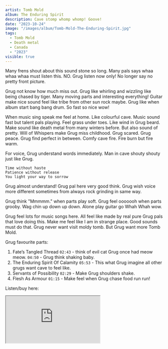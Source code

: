 ```yaml
---
artist: Tomb Mold
album: The Enduring Spirit
description: Cave stomp whomp whomp! Goove!
date: "2023-10-24"
image: "/images/album/Tomb-Mold-The-Enduring-Spirit.jpg"
tags:
  - Tomb Mold
  - Death metal
  - Canada
  - "2023"
visible: true
---
```


Many frens shout about this sound stone so long. Many pals says whaa whaa whaa must listen this. NO. Grug listen now only! No longer say no pretty front picture.

Grug not know how much miss out. Grug like whirling and wizzling like being chased by tiger. Many moving parts and interesting everything! Guitar make nice sound feel like tribe from other sun rock maybe. Grug like when album start bang bang drum. So fast so nice wow!

When music sing speak me feel at home. Like colourful cave. Music sound fast but talent pals playing. Feel grass under toes. Like wind in Grug beard. Make sound like death metal from many winters before. But also sound of pretty. Will of Whispers make Grug miss childhood. Grug scared. Grug peace. Grug find perfect in between. Comfy cave fire. Fire burn but fire warm.

For voice, Grug understand words immediately. Man in cave shouty shouty just like Grug.

```
Time without haste
Patience without release
You light your way to sorrow
```

Grug almost understand! Grug pal here very good think. Grug wish voice more different sometimes from always rock grinding in same way.

Grug think "Mmmmm." when parts play soft. Grug feel ooooooh when parts grooby. Wag chin up down up down. Alone play guitar go Whah Whah wow.

Grug feel lots for music songs here. All feel like made by real pure Grug pals that love doing this. Make me feel like I am in strange place. Good sounds must do that. Grug never want visit moldy tomb. But Grug want more Tomb Mold.

Grug favourite parts:

1. Fate’s Tangled Thread `02:43` - think of evil cat Grug once had meow meow. `04:50` - Grug think shaking baby.
2. The Enduring Spirit Of Calamity `05:53` - This what Grug imagine all other grugs want cave to feel like.
3. Servants of Possibility `02:29` - Make Grug shoulders shake.
4. Flesh As Armour `01:15` - Make feel when Grug chase food run run!

Listen/buy here:

<iframe
  style={{ border: "0", width: "350px", height: "687px" }}
  src="https://bandcamp.com/EmbeddedPlayer/album=2448143742/size=large/bgcol=333333/linkcol=ffffff/transparent=true/"
  seamless>
  <a href="https://listen.20buckspin.com/album/the-enduring-spirit">
    The Enduring Spirit by Tomb Mold
  </a>
</iframe>
